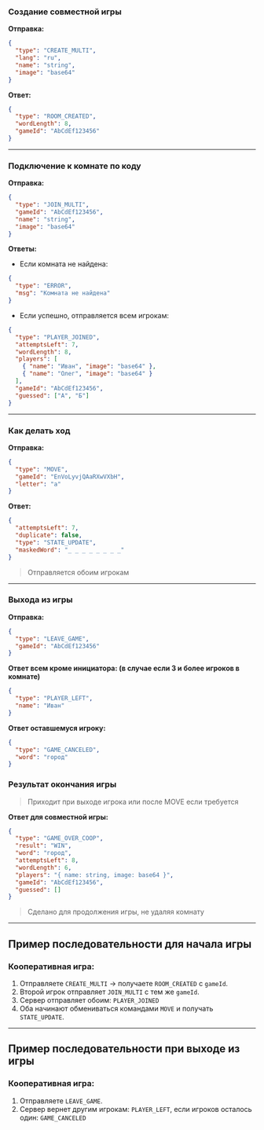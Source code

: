 ### Создание совместной игры
**Отправка:**
```json
{
  "type": "CREATE_MULTI",
  "lang": "ru",
  "name": "string",
  "image": "base64"
}
```

**Ответ:**
```json
{
  "type": "ROOM_CREATED",
  "wordLength": 8,
  "gameId": "AbCdEf123456"
}
```

---

### Подключение к комнате по коду
**Отправка:**
```json
{
  "type": "JOIN_MULTI",
  "gameId": "AbCdEf123456",
  "name": "string",
  "image": "base64"
}
```

**Ответы:**
- Если комната не найдена:
```json
{
  "type": "ERROR",
  "msg": "Комната не найдена"
}
```
- Если успешно, отправляется всем игрокам:
```json
{
  "type": "PLAYER_JOINED",
  "attemptsLeft": 7,
  "wordLength": 8,
  "players": [
    { "name": "Иван", "image": "base64" },
    { "name": "Олег", "image": "base64" }
  ],
  "gameId": "AbCdEf123456",
  "guessed": ["А", "Б"]
}
```

---

### Как делать ход

**Отправка:**
```json
{
  "type": "MOVE",
  "gameId": "EnVoLyvjQAaRXwVXbH",
  "letter": "а"
}
```

**Ответ:**
```json
{
  "attemptsLeft": 7,
  "duplicate": false,
  "type": "STATE_UPDATE",
  "maskedWord": "_ _ _ _ _ _ _ _"
}
```
> Отправляется обоим игрокам

---

### Выхода из игры
**Отправка:**
```json
{
  "type": "LEAVE_GAME",
  "gameId": "AbCdEf123456"
}
```

**Ответ всем кроме инициатора: (в случае если 3 и более игроков в комнате)**
```json
{
  "type": "PLAYER_LEFT",
  "name": "Иван"
}
```

**Ответ оставшемуся игроку:**
```json
{
  "type": "GAME_CANCELED",
  "word": "город"
}
```

### Результат окончания игры
> Приходит при выходе игрока или после MOVE если требуется

**Ответ для совместной игры:**
```json
{
  "type": "GAME_OVER_COOP",
  "result": "WIN",
  "word": "город",
  "attemptsLeft": 8,
  "wordLength": 6,
  "players": "{ name: string, image: base64 }",
  "gameId": "AbCdEf123456",
  "guessed": []
}
```
> Сделано для продолжения игры, не удаляя комнату

---

## Пример последовательности для начала игры

### Кооперативная игра:
1. Отправляете `CREATE_MULTI` → получаете `ROOM_CREATED` с `gameId`.
2. Второй игрок отправляет `JOIN_MULTI` с тем же `gameId`.
3. Сервер отправляет обоим: `PLAYER_JOINED`
4. Оба начинают обмениваться командами `MOVE` и получать `STATE_UPDATE`.

---

## Пример последовательности при выходе из игры

### Кооперативная игра:
1. Отправляете `LEAVE_GAME`.
2. Сервер вернет другим игрокам: `PLAYER_LEFT`, если игроков осталось один: `GAME_CANCELED`
